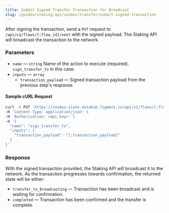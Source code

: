```yaml
---
title: Submit Signed Transfer Transaction for Broadcast
slug: /guides/staking-api/cosmos/transfer/submit-signed-transaction
---
```


After signing the transaction, send a `PUT` request to `/api/v1/flows/[:flow_id]/next` with the signed payload. The Staking API will broadcast the transaction to the network.

### Parameters

- `name` &mdash; `string` Name of the action to execute (required). `sign_transfer_tx` in this case.
- `inputs` &mdash; `array`
  - `transaction_payload` &mdash; Signed transaction payload from the previous step's response.

#### Sample cURL Request

```bash {5-8}
curl -X PUT 'https://cosmos-slate.datahub.figment.io/api/v1/flows/[:flow_id]/next' \
-H 'Content-Type: application/json' \
-H 'Authorization: <api_key>' \
-d '{
  "name": "sign_transfer_tx",
  "inputs": {
    "transaction_payload": "[:transaction_payload]"
  }
}'
```

### Response

With the signed transaction provided, the Staking API will broadcast it to the network. As the transaction progresses towards confirmation, the returned state will be either:

- `transfer_tx_broadcasting` &mdash; Transaction has been broadcast and is waiting for confirmation.
- `completed` &mdash; Transaction has been confirmed and the transfer is complete.
